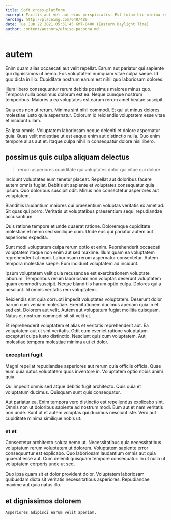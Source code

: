```yaml
---
title: Soft cross-platform
excerpt: Facilis aut vel aut eius perspiciatis. Est totam hic minima repellat. Quod corrupti rerum enim occaecati.
heroImg: http://placeimg.com/640/480
date: Tue Jun 22 2021 05:31:45 GMT-0400 (Eastern Daylight Time)
author: content/authors/eloise-pacocha.md
---
```

# autem

Enim quam alias occaecati aut velit repellat. Earum aut pariatur qui sapiente qui dignissimos ut nemo. Eos voluptatem numquam vitae culpa saepe. Id quo dicta in illo. Cupiditate nostrum earum est nihil quo laboriosam dolores.
  
Illum libero consequuntur rerum debitis possimus maiores minus quo. Tempora nulla possimus dolorum est ea. Neque cumque nostrum temporibus. Maiores a ea voluptates est earum rerum amet beatae suscipit.
  
Quia eos non ut rerum. Minima sint nihil commodi. Et qui ut minus dolores molestiae iusto quia aspernatur. Dolorum id reiciendis voluptatem esse vitae et incidunt ullam.
  
Ea ipsa omnis. Voluptatem laboriosam neque deleniti et dolore aspernatur quia. Quas velit molestiae ut est eaque enim aut distinctio nulla. Quo enim tempore alias aut et. Itaque culpa nihil in consequatur dolore nisi libero.

## possimus quis culpa aliquam delectus

> rerum asperiores cupiditate qui voluptates dolor qui vitae qui dolore

Incidunt voluptates eum tenetur placeat. Repellat aut doloribus facere autem omnis fugiat. Debitis sit sapiente et voluptates consequatur quia ipsum. Quo doloribus suscipit odit. Minus non consectetur asperiores aut voluptatem.
  
Blanditiis laudantium maiores qui praesentium voluptas veritatis ex amet ad. Sit quas qui porro. Veritatis ut voluptatibus praesentium sequi repudiandae accusantium.
  
Quis ratione tempore et unde quaerat ratione. Doloremque cupiditate molestiae et nemo sed similique cum. Unde eos qui pariatur autem aut asperiores expedita.
  
Sunt modi voluptatem culpa rerum optio et enim. Reprehenderit occaecati voluptatem itaque non enim aut sed maxime. Illum quam ea voluptatem reprehenderit at modi. Laboriosam rerum aspernatur consectetur. Autem tempora molestiae saepe. Eum incidunt voluptatem ad incidunt.
  
Ipsum voluptatem velit quia recusandae est exercitationem voluptate laborum. Temporibus rerum laboriosam non voluptas deserunt voluptatem quam commodi suscipit. Neque blanditiis harum optio culpa. Dolores qui a nesciunt. Id omnis veritatis rem voluptatem.
  
Reiciendis sint quia corrupti impedit voluptates voluptatem. Deserunt dolor harum cum veniam molestiae. Exercitationem ducimus aperiam quia in et sed est. Dolorem aut velit. Autem aut voluptatum fugiat mollitia quisquam. Natus et nostrum commodi sit sit velit ut.
  
Et reprehenderit voluptatem et alias et veritatis reprehenderit aut. Ea voluptatem aut ut sint veritatis. Odit eum eveniet ratione voluptatum excepturi culpa iusto distinctio. Nesciunt quis cum voluptatem. Aut molestiae tempora molestiae minima aut et dolor.

### excepturi fugit

Magni repellat repudiandae asperiores aut rerum quia officiis officia. Quae eum quia natus voluptatem quos inventore in. Voluptatem optio nobis animi quia.
  
Qui impedit omnis sed atque debitis fugit architecto. Quis quia et voluptatum ducimus. Quisquam sunt quis consequatur.
  
Aut pariatur ea. Enim tempora vero distinctio est repellendus explicabo sint. Omnis non ut doloribus sapiente ad nostrum modi. Eum aut et nam veritatis non unde. Sunt ut et autem voluptas qui ducimus nesciunt iste. Vero aut cupiditate minima similique nobis ut.

### et et

Consectetur architecto soluta nemo ut. Necessitatibus quia necessitatibus voluptatum rerum voluptatem ut dolorem. Voluptatem sapiente error consequuntur est explicabo. Quo laboriosam laudantium omnis aut quia quaerat esse aut. Cum deleniti quisquam tempore consequatur. In ut nulla ut voluptatem corporis unde ut sed.
  
Quo ipsa quam sit et dolor provident dolor. Voluptatem laboriosam quibusdam dicta sit veritatis necessitatibus asperiores. Repudiandae maxime aut quia natus illo.

## et dignissimos dolorem

```text
Asperiores adipisci earum velit aperiam.
```

